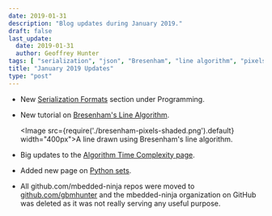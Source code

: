 ```yaml
---
date: 2019-01-31
description: "Blog updates during January 2019."
draft: false
last_update:
  date: 2019-01-31
  author: Geoffrey Hunter
tags: [ "serialization", "json", "Bresenham", "line algorithm", "pixels", "Python", "sets", "mbedded-ninja", "GitHub" ]
title: "January 2019 Updates"
type: "post"
---
```


* New [Serialization Formats](/programming/serialization-formats) section under Programming.

* New tutorial on [Bresenham's Line Algorithm](/programming/algorithms-and-data-structures/bresenhams-line-algorithm).

    <Image src={require('./bresenham-pixels-shaded.png').default} width="400px">A line drawn using Bresenham's line algorithm.</Image>

* Big updates to the [Algorithm Time Complexity page](/programming/algorithms-and-data-structures/algorithm-time-complexity/).

* Added new page on [Python sets](/programming/languages/python/python-sets/).

* All github.com/mbedded-ninja repos were moved to [github.com/gbmhunter](http://github.com/gbmhunter) and the mbedded-ninja organization on GitHub was deleted as it was not really serving any useful purpose.